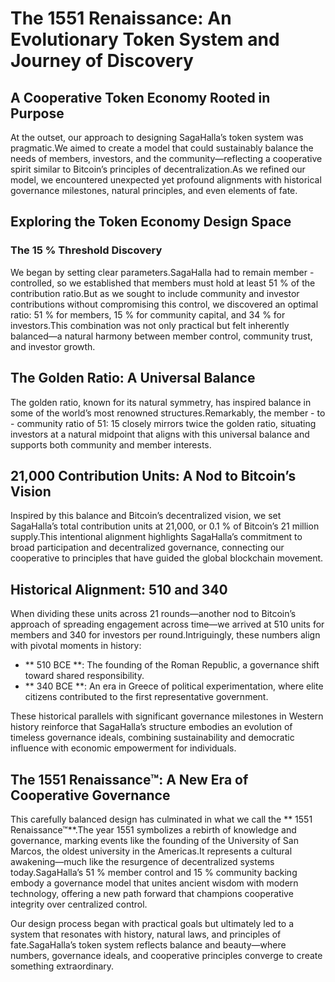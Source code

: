 # The 1551 Renaissance: An Evolutionary Token System and Journey of Discovery

## A Cooperative Token Economy Rooted in Purpose

At the outset, our approach to designing SagaHalla’s token system was pragmatic.We aimed to create a model that could sustainably balance the needs of members, investors, and the community—reflecting a cooperative spirit similar to Bitcoin’s principles of decentralization.As we refined our model, we encountered unexpected yet profound alignments with historical governance milestones, natural principles, and even elements of fate.

## Exploring the Token Economy Design Space

### The 15 % Threshold Discovery

We began by setting clear parameters.SagaHalla had to remain member - controlled, so we established that members must hold at least 51 % of the contribution ratio.But as we sought to include community and investor contributions without compromising this control, we discovered an optimal ratio: 51 % for members, 15 % for community capital, and 34 % for investors.This combination was not only practical but felt inherently balanced—a natural harmony between member control, community trust, and investor growth.

## The Golden Ratio: A Universal Balance

The golden ratio, known for its natural symmetry, has inspired balance in some of the world’s most renowned structures.Remarkably, the member - to - community ratio of 51: 15 closely mirrors twice the golden ratio, situating investors at a natural midpoint that aligns with this universal balance and supports both community and member interests.

## 21,000 Contribution Units: A Nod to Bitcoin’s Vision

Inspired by this balance and Bitcoin’s decentralized vision, we set SagaHalla’s total contribution units at 21,000, or 0.1 % of Bitcoin’s 21 million supply.This intentional alignment highlights SagaHalla’s commitment to broad participation and decentralized governance, connecting our cooperative to principles that have guided the global blockchain movement.

## Historical Alignment: 510 and 340

When dividing these units across 21 rounds—another nod to Bitcoin’s approach of spreading engagement across time—we arrived at 510 units for members and 340 for investors per round.Intriguingly, these numbers align with pivotal moments in history:

- ** 510 BCE **: The founding of the Roman Republic, a governance shift toward shared responsibility.
- ** 340 BCE **: An era in Greece of political experimentation, where elite citizens contributed to the first representative government.

These historical parallels with significant governance milestones in Western history reinforce that SagaHalla’s structure embodies an evolution of timeless governance ideals, combining sustainability and democratic influence with economic empowerment for individuals.

## The 1551 Renaissance™: A New Era of Cooperative Governance

This carefully balanced design has culminated in what we call the ** 1551 Renaissance™**.The year 1551 symbolizes a rebirth of knowledge and governance, marking events like the founding of the University of San Marcos, the oldest university in the Americas.It represents a cultural awakening—much like the resurgence of decentralized systems today.SagaHalla’s 51 % member control and 15 % community backing embody a governance model that unites ancient wisdom with modern technology, offering a new path forward that champions cooperative integrity over centralized control.

Our design process began with practical goals but ultimately led to a system that resonates with history, natural laws, and principles of fate.SagaHalla’s token system reflects balance and beauty—where numbers, governance ideals, and cooperative principles converge to create something extraordinary.

